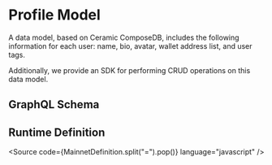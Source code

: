 
<Meta title="Profile" />

# Profile Model

A data model, based on Ceramic ComposeDB, includes the following information for each user: name, bio, avatar, wallet address list, and user tags. 

Additionally, we provide an SDK for performing CRUD operations on this data model.

## GraphQL Schema
<Source code={ProfileSchema} language="graphql" />

## Runtime Definition 
<Source code={MainnetDefinition.split("=").pop()} language="javascript" />
